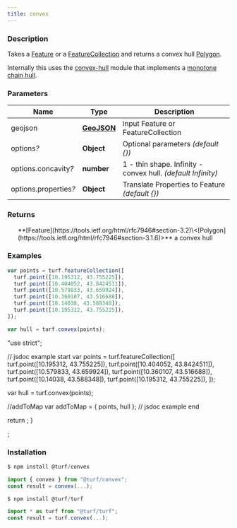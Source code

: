 ```yaml
---
title: convex
---
```


    
### Description

Takes a [Feature](https://tools.ietf.org/html/rfc7946#section-3.2) or a [FeatureCollection](https://tools.ietf.org/html/rfc7946#section-3.3) and returns a convex hull [Polygon](https://tools.ietf.org/html/rfc7946#section-3.1.6).

Internally this uses
the [convex-hull](https://github.com/mikolalysenko/convex-hull) module that implements a
[monotone chain hull](http://en.wikibooks.org/wiki/Algorithm_Implementation/Geometry/Convex_hull/Monotone_chain).

### Parameters

| Name                       | Type                                                         | Description                                                  |
| -------------------------- | ------------------------------------------------------------ | ------------------------------------------------------------ |
| geojson                    | **[GeoJSON](https://tools.ietf.org/html/rfc7946#section-3)** | input Feature or FeatureCollection                           |
| options<i>?</i>            | **Object**                                                   | Optional parameters _(default \{})_                          |
| options.concavity<i>?</i>  | **number**                                                   | 1 - thin shape. Infinity - convex hull. _(default Infinity)_ |
| options.properties<i>?</i> | **Object**                                                   | Translate Properties to Feature _(default \{})_              |

### Returns

<ul>
  **[Feature](https://tools.ietf.org/html/rfc7946#section-3.2)\<[Polygon](https://tools.ietf.org/html/rfc7946#section-3.1.6)>** a convex hull

</ul>

### Examples

```javascript
var points = turf.featureCollection([
  turf.point([10.195312, 43.755225]),
  turf.point([10.404052, 43.8424511]),
  turf.point([10.579833, 43.659924]),
  turf.point([10.360107, 43.516688]),
  turf.point([10.14038, 43.588348]),
  turf.point([10.195312, 43.755225]),
]);

var hull = turf.convex(points);
```

  "use strict";

  // jsdoc example start
  var points = turf.featureCollection([
    turf.point([10.195312, 43.755225]),
    turf.point([10.404052, 43.8424511]),
    turf.point([10.579833, 43.659924]),
    turf.point([10.360107, 43.516688]),
    turf.point([10.14038, 43.588348]),
    turf.point([10.195312, 43.755225]),
  ]);

  var hull = turf.convex(points);

  //addToMap
  var addToMap = { points, hull };
  // jsdoc example end

  return <ExampleMap addToMap={addToMap} />;
}

<Map0 />;

### Installation

```javascript
$ npm install @turf/convex

import { convex } from "@turf/convex";
const result = convex(...);
```

```javascript
$ npm install @turf/turf

import * as turf from "@turf/turf";
const result = turf.convex(...);
```
